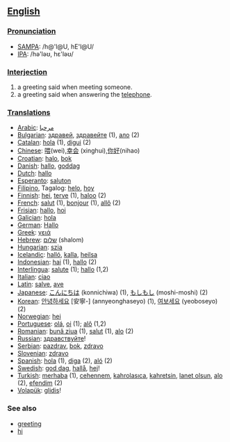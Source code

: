 ==[[English]]==

===[[Pronunciation]]===
*[[w:SAMPA|SAMPA]]: /h@'l@U, hE'l@U/
*[[w:IPA|IPA]]: /hə'ləʊ, hε'ləʊ/

===[[Interjection]]===
#a greeting said when meeting someone.
#a greeting said when answering the [[telephone]].

===[[Translations]]===
*[[Arabic]]: [[مرحبا]]
*[[Bulgarian]]: [[здравей]], [[здравейте]] (1), [[ало]] (2)
*[[Catalan]]: [[hola]] (1), [[digui]] (2)
*[[Chinese]]: [[喂]](wei),[[幸会]] (xinghui),[[你好]](nihao)
*[[Croatian]]: [[halo]], [[bok]]
*[[Danish]]: [[hallo]], [[goddag]]
*[[Dutch]]: [[hallo]]
*[[Esperanto]]: [[saluton]]
*[[Filipino]], Tagalog: [[helo]], [[hoy]]
*[[Finnish]]: [[hei]], [[terve]] (1), [[haloo]] (2)
*[[French]]: [[salut]] (1), [[bonjour]] (1), [[allô]] (2)
*[[Frisian]]: [[hallo]], [[hoi]]
*[[Galician]]: [[hola]]
*[[German]]: [[Hallo]]
*[[Greek]]: [[γειά]]
*[[Hebrew]]: [[שלום]] (shalom)
*[[Hungarian]]: [[szia]]
*[[Icelandic]]: [[halló]], [[kalla]], [[heilsa]]
*[[Indonesian]]: [[hai]] (1), [[hallo]] (2)
*[[Interlingua]]: [[salute]] (1); [[hallo]] (1,2)
*[[Italian]]: [[ciao]]
*[[Latin]]: [[salve]], [[ave]]
*[[Japanese]]: [[こんにちは]] (konnichiwa) (1), [[もしもし]] (moshi-moshi) (2)
*[[Korean]]: [[안녕하세요]] [安寧-] (annyeonghaseyo) (1), [[여보세요]] (yeoboseyo) (2)
*[[Norwegian]]: [[hei]]
*[[Portuguese]]: [[olá]], [[oi]] (1); [[alô]] (1,2)
*[[Romanian]]: [[bună ziua]] (1), [[salut]] (1), [[alo]] (2) 
*[[Russian]]: [[здравствуйте]]!
*[[Serbian]]: [[pazdrav]], [[bok]], [[zdravo]]
*[[Slovenian]]: [[zdravo]]
*[[Spanish]]: [[hola]] (1), [[diga]] (2), [[aló]] (2)
*[[Swedish]]: [[god dag]], [[hallå]], [[hej]]!
*[[Turkish]]: [[merhaba]] (1), [[cehennem]], [[kahrolasıca]], [[kahretsin]], [[lanet olsun]], [[alo]] (2), [[efendim]] (2)
*[[Volapük]]: [[glidis]]!

=== See also ===
*[[greeting]]
*[[hi]]